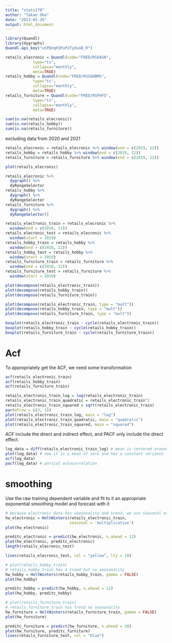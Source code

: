 ```yaml
---
title: "stats170"
author: "Takao Oba"
date: "2023-01-26"
output: html_document
---
```



```r
library(Quandl)
library(dygraphs)
Quandl.api_key("uSPQnqK5PuPzTydvoB_R") 
```

```r
retails_elecronic = Quandl(code="FRED/RSEASN",
            type="ts",
            collapse="monthly",
            meta=TRUE)
retails_hobby = Quandl(code="FRED/RSSGHBMS",
            type="ts",
            collapse="monthly",
            meta=TRUE)
retails_furniture = Quandl(code="FRED/RSFHFS",
            type="ts",
            collapse="monthly",
            meta=TRUE)
```


```r
sum(is.na(retails_elecronic))
sum(is.na(retails_hobby))
sum(is.na(retails_furniture))
```

excluding data from 2020 and 2021
```r
retails_elecronic = retails_elecronic %>% window(end = c(2019, 12))
retails_hobby = retails_hobby %>% window(end = c(2019, 12))
retails_furniture = retails_furniture %>% window(end = c(2019, 12))
```


```r
plot(retails_elecronic)
```



```r
retails_elecronic %>% 
  dygraph() %>% 
  dyRangeSelector
retails_hobby %>% 
  dygraph() %>% 
  dyRangeSelector
retails_furniture %>% 
  dygraph() %>% 
  dyRangeSelector()
```

```r
retails_electronic_train = retails_elecronic %>% 
  window(end = c(2018, 12))
retails_elecronic_test = retails_elecronic %>% 
  window(start = 2019)
retails_hobby_train = retails_hobby %>% 
  window(end = c(2018, 12))
retails_hobby_test = retails_hobby %>% 
  window(start = 2019)
retails_furniture_train = retails_furniture %>% 
  window(end = c(2018, 12))
retails_furniture_test = retails_furniture %>% 
  window(start = 2019)
```


```r
plot(decompose(retails_electronic_train))
plot(decompose(retails_hobby_train))
plot(decompose(retails_furniture_train))
```

```r
plot(decompose(retails_electronic_train, type = "mult"))
plot(decompose(retails_hobby_train, type = "mult"))
plot(decompose(retails_furniture_train, type = "mult"))
```


```r
boxplot(retails_electronic_train ~ cycle(retails_electronic_train))
boxplot(retails_hobby_train ~ cycle(retails_hobby_train))
boxplot(retails_furniture_train ~ cycle(retails_furniture_train))
```

# Acf
To appropriately get the ACF, we need some transformation
```r
acf(retails_electronic_train)
acf(retails_hobby_train)
acf(retails_furniture_train)
```

```r
retails_electronic_train_log = log(retails_electronic_train)
retails_electronic_train_quadratic = retails_electronic_train^2
retails_electronic_train_squared = sqrt(retails_electronic_train)
par(mfrow = c(3, 1))
plot(retails_electronic_train_log, main = "log") 
plot(retails_electronic_train_quadratic, main = "quadratic")
plot(retails_electronic_train_squared, main = "squared")
```

ACF include the direct and indirect effect, and PACF only include the direct effect.
```r
log_data = diff(retails_electronic_train_log) # mean is centered around zero
plot(log_data) # now it is a mean of zero and has a constant variance
acf(log_data)
pacf(log_data) # partial autocorrelation
```

# smoothing
Use the raw training dependent variable and fit to it an appropriate exponential smoothing model and forecast with it
```r
# because electronic data has seasonality and trend, we use Seasonal exponential smoothing # plot(retails_electronic_train)
hw_electronic = HoltWinters(retails_electronic_train, 
                            seasonal = 'multiplicative')
plot(hw_electronic)
```

```r
preditc_electronic = predict(hw_electronic, n.ahead = 12)
plot(hw_electronic, preditc_electronic)
length(retails_elecronic_test)

lines(retails_elecronic_test, col = "yellow", lty = 10)
```



```r
# plot(retails_hobby_train)
# retails_hobby_train has a trend but no seasonality
hw_hobby = HoltWinters(retails_hobby_train, gamma = FALSE)
plot(hw_hobby)
```

```r
preditc_hobby = predict(hw_hobby, n.ahead = 12)
plot(hw_hobby, preditc_hobby)
```



```r
# plot(retails_furniture_train)
# retails_furniture_train has trend no seasonality
hw_furniture = HoltWinters(retails_furniture_train, gamma = FALSE)
plot(hw_furniture)
```

```r
preditc_furniture = predict(hw_furniture, n.ahead = 20)
plot(hw_furniture, preditc_furniture)
lines(retails_furniture_test, col = "blue")
```